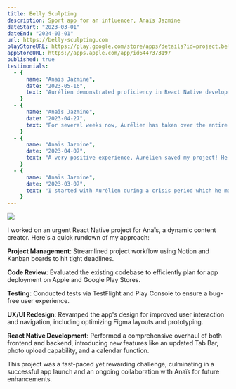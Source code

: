 ```yaml
---
title: Belly Sculpting
description: Sport app for an influencer, Anaïs Jazmine
dateStart: "2023-03-01"
dateEnd: "2024-03-01"
url: https://belly-sculpting.com
playStoreURL: https://play.google.com/store/apps/details?id=project.bellysculpting
appStoreURL: https://apps.apple.com/app/id6447373197
published: true
testimonials:
  - {
      name: "Anaïs Jazmine",
      date: "2023-05-16",
      text: "Aurélien demonstrated proficiency in React Native development, design with Figma, and project organization using Notion.",
    }
  - {
      name: "Anaïs Jazmine",
      date: "2023-04-27",
      text: "For several weeks now, Aurélien has taken over the entire creation of my application. I insisted that he take over the project because I know he is very competent and very attentive. Deadlines are met, and the established communication is always very professional. I am very satisfied and look forward to continuing this adventure.",
    }
  - {
      name: "Anaïs Jazmine",
      date: "2023-04-07",
      text: "A very positive experience, Aurélien saved my project! He is very competent, professional, organized, sharp, and creative. His organization grants him an undeniable work strength. A thousand thanks!",
    }
  - {
      name: "Anaïs Jazmine",
      date: "2023-03-07",
      text: "I started with Aurélien during a crisis period which he managed and understood very well. After a bad experience with two developers who suddenly left a project at launch, I found myself on Malt, and Aurélien was able to quickly and effectively find the necessary tools to get my mobile app project back on track. I hope to continue working alongside him, and I believe he will be very competent for the upcoming (ongoing) and future missions. Aurélien is very competent, professional, responsive, and proactive. Entrusting him with a large-scale project is not a problem, his organization is very well structured. A big thank you, Aurélien! I recommend him wholeheartedly.",
    }
---
```


[![](https://dam.malt.com/6f6fd7c2-49d4-407d-8d71-4b1f527af459)](https://belly-sculpting.com)

I worked on an urgent React Native project for Anaïs, a dynamic content creator. Here's a quick rundown of my approach:

**Project Management**: Streamlined project workflow using Notion and Kanban boards to hit tight deadlines.

**Code Review**: Evaluated the existing codebase to efficiently plan for app deployment on Apple and Google Play Stores.

**Testing**: Conducted tests via TestFlight and Play Console to ensure a bug-free user experience.

**UX/UI Redesign**: Revamped the app's design for improved user interaction and navigation, including optimizing Figma layouts and prototyping.

**React Native Development**: Performed a comprehensive overhaul of both frontend and backend, introducing new features like an updated Tab Bar, photo upload capability, and a calendar function.

This project was a fast-paced yet rewarding challenge, culminating in a successful app launch and an ongoing collaboration with Anaïs for future enhancements.
